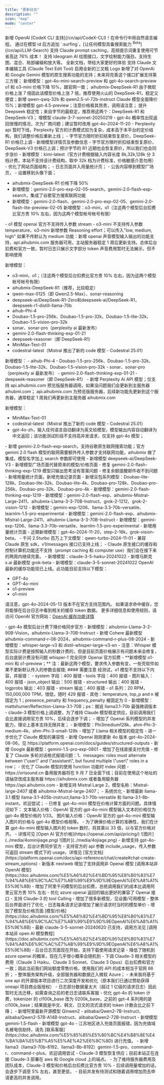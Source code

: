 ```yaml
---
title: "更新日志"
description: ""
icon: "map"
mode: "center"
---
```


<Update label="4 月 17 日">
新增 OpenAI [CodeX CLI 支持](/cn/api/CodeX-CLI)！在命令行中用自然语言编程。
</Update>

<Update label="4 月 12 日">
通过在模型 id 后方追加 `:surfing`，[让任何模型具备搜索能力 <sup>Beta</sup>](/cn/api/LLM-Search)
</Update>

<Update label="4 月 9 日">
支持 Claude prompt caching，高频提示词重复使用可节省高达 76% 成本！
</Update>

<Update label="4 月 7 日">
支持 Ideogram AI 绘图接口，文字绘制能力强劲，支持生图、混合、局部编辑和放大等。
</Update>

<Update label="4 月 5 日">
全新文档，带给大家更好的体验
</Update>

<Update label="3 月 30 日">
支持 Claude 文本编辑工具 (Claude Text Edit Tool)
</Update>

<Update label="3 月 24 日">
启用全新的三叉戟 Logo
</Update>

<Update label="3 月 16 日">
新增了对 OpenAi 和 Google Gemini 模型的原生搜索功能的支持；未来将完善这个接口扩展支持第三方搜；
</Update>

<Update label="3 月 15 日">
新增模型：gpt-4o-mini-search-preview 和 gpt-4o-search-preview
</Update>

<Update label="3 月 07 日">
o1 和 o3-mini 价格下降 10%，跟官网一致；
</Update>

<Update label="3 月 06 日">
aihubmix-DeepSeek-R1 由于微软价格上涨 7 倍因此该模型价格上涨 7 倍，推荐使用火山的 DeepSeek-R1，稳定又便宜；新增 qwen-qwq-32b 和 qwen2.5-vl-72b-instruct
</Update>

<Update label="2 月 28 日">
Claude 模型全面降价 15%；新增模型 gpt-4.5-preview；注意价格极其昂贵，调用请注意；
</Update>

<Update label="2 月 26 日">
提升 Deepseek 稳定性；来自字节的最稳定，推荐用这两个：DeepSeek-R1 和 DeepSeek-V3；
</Update>

<Update label="2 月 25 日">
增模型 claude-3-7-sonnet-20250219
</Update>

<Update label="2 月 24 日">
- gpt-4o 概率性出现返回很慢的情况，次为厂商问题；建议暂时改用 gpt-4o-2024-11-20
- Perplexity api 暂时下线，Perplexity 官方的计费模式较为复杂，成本高于本平台的定价结构，我们调整价格后重新上线；
- 字节官方限时折扣结束恢复原价，DeepSeek-R1 价格已上调
- 新增模型详情页及参数信息
</Update>

<Update label="2 月 23 日">
- 字节官方限时折扣结束恢复原价，DeepSeek-V3 价格已上调；预计字节的 R1 近期也会恢复原价，所以我们也会同步涨价
</Update>

<Update label="2 月 18 日">
- 新增模型：kimi-latest（官方计费根据输入内容长度 8k,32k,128k 分 3 档计费，本站不支持该计费结构，取中 32k 档为计费标准，价格敏感介意勿用）
- 优化了网站页面结构；
- 日志页面并入用量统计页；
- 公告内容移到模型广场页，
- 设置移到头像下面；

- aihubmix-DeepSeek-R1 价格下降 50% 
- 新增模型：gemini-2.0-pro-exp-02-05-search，gemini-2.0-flash-exp-search，集成了谷歌官方搜索联网功能 
- 新增模型：gemini-2.0-flash、gemini-2.0-pro-exp-02-05、gemini-2.0-flash-lite-preview-02-05 新增模型：o3-mini，o1（注这两个模型后台扣费比官方贵 10% 左右，因为这两个模型帐号帐号有限） 
</Update>

<Update label="2 月 4 日">
- o1 模型 openai 官方不支持传入参数 stream
- o3-mini 不支持传入参数 temperature，o3-mini 新增参数 Reasoning effort；可以传入"low, medium, high" 如果不传默认为 medium
</Update>

<Update label="2 月 1 日">
功能：新增 openai 声音模型输入输出的功能支持，api.aihubmix.com 服务器可用，主站服务器稳定 1 周后更新支持。总体后台扣费和官方一致，暂时日志只展示文字部分 token 声音费用暂时无法展示，但不影响使用

新增模型：
- o3-mini，o1；（注这两个模型后台扣费比官方贵 10% 左右，因为这两个模型帐号帐号有限）
- aihubmix-DeepSeek-R1（推荐，比较稳定）
- qwen-max-0125（即 Qwen2.5-Max）、sonar-reasoning
- deepseek-ai/DeepSeek-R1-Zero和deepseek-ai/DeepSeek-R1，deepseek-r1-distill-llama-70b
- aihub-Phi-4
- Doubao-1.5-pro-256k、Doubao-1.5-pro-32k、Doubao-1.5-lite-32k、Doubao-1.5-vision-pro-32k
- sonar、sonar-pro（perplexity ai 最新发布）
- gemini-2.0-flash-thinking-exp-01-21
- deepseek-reasoner（即 DeepSeek-R1）
- MiniMax-Text-01 
- codestral-latest（Mistral 推出了新的 code 模型 - Codestral 25.01）
</Update>

<Update label="1 月 23 日">
新增模型：
- aihub-Phi-4
- Doubao-1.5-pro-256k、Doubao-1.5-pro-32k、Doubao-1.5-lite-32k、Doubao-1.5-vision-pro-32k
- sonar、sonar-pro（perplexity ai 最新发布）
- gemini-2.0-flash-thinking-exp-01-21
- deepseek-reasoner（即 DeepSeek-R1）
</Update>

<Update label="1 月 19 日">
- 新增 Perplexity Ai API 模型；仅支持 api.aihubmix.com 预览版服务器调用，如果没问题我们会更新到主服务器 aihubmi.com；
api.aihubmix.com 为预览版服务器，后续新功能先更新到这个服务器，通常稳定 1 周我们再更新到主服务器 aihubmix.com

新增模型：
- MiniMax-Text-01 
- codestral-latest（Mistral 推出了新的 code 模型 - Codestral 25.01）
- gpt-4o-zh，输入任何语言自动翻译为英文给模型，模型输出内容自动翻译为中文返回；该功能测试阶段不支持高并发请求，仅支持 gpt-4o 模型；
</Update>

<Update label="1 月 6 日">
- 新增 gemini-2.0-flash-exp-search，支持谷歌原生联网搜索功能；官方 gemini 2.0 flash 模型的联网需要额外传入参数才支持联网功能，aihubmix 做了集成，模型名字加上 search 参数即可使用
- 新增模型 deepseek-ai/DeepSeek-V3
</Update>

<Update label="1 月 1 日">
- 新增模型广场页面代替原来的模型/价格页面
</Update>

<Update label="12 月 30 日">
- 修复 gemini-2.0-flash-thinking-exp-1219 模型只输出思考没有答案问题
- 修复余额提醒邮件收不到问题
</Update>

<Update label="12 月 22 日">
- 新增用量统计页面，新增充值记录页面
- 新增豆包系列模型：Doubao-lite-128k、Doubao-lite-32k、Doubao-lite-4k、Doubao-pro-128k、Doubao-pro-256k、Doubao-pro-32k、Doubao-pro-4k
- 新增模型：gemini-2.0-flash-thinking-exp-1219
- 新增模型：gemini-2.0-flash-exp、aihubmix-Mistral-Large-2411、aihubmix-Llama-3-3-70B-Instruct、grok-2-1212、grok-2-vision-1212
- 新增模型：gemini-exp-1206、llama-3.3-70b-versatile、learnlm-1.5-pro-experimental
</Update>

<Update label="12 月 14 日">
- 新增模型：gemini-2.0-flash-exp、aihubmix-Mistral-Large-2411、aihubmix-Llama-3-3-70B-Instruct
</Update>

<Update label="12 月 8 日">
- 新增模型：gemini-exp-1206、llama-3.3-70b-versatile、learnlm-1.5-pro-experimental
- 新增用量统计页面
</Update>

<Update label="11 月 21 日">
- 近期新增模型：gpt-4o-2024-11-20，step-2-16k，grok-vision-beta，
- 千问 2.5turbo 百万上下文模型：qwen-turbo-2024-11-01
</Update>

<Update label="11 月 07 日">
- 兼容 Claude 原生 sdk，v1/messages 接口已支持上线；
- Claude 原生接口的缓存和控制计算机功能还不支持（prompt caching 和 computer use）我们会在接下来的两周内继续完善。
</Update>

<Update label="11 月 05 日">
- 新增模型：claude-3-5-haiku-20241022	
- 新增马斯克 x.ai 最新模型 grok-beta
</Update>

<Update label="10 月 23 日">
- 新增模型：claude-3-5-sonnet-20241022
</Update>

<Update label="10 月 10 日">
OpenAI 最新的缓存功能现已上线。此功能目前支持以下模型：

- GPT-4o
- GPT-4o-mini
- o1-preview
- o1-mini

请注意，gpt-4o-2024-05-13 版本不在官方支持范围内。
如果请求命中缓存，您将能够在后台日志中看到相关的缓存 token 数据。
更多详细信息和使用规则，请访问 OpenAI 官方网站：[OpenAI 缓存功能详情](https://openai.com/index/api-prompt-caching/)
</Update>

<Update label="10 月 03 日">
- gpt-4o 模型后台计费下降价格同步官方
- 新增模型：aihubmix-Llama-3-2-90B-Vision，aihubmix-Llama-3-70B-Instruct
- 新增 Cohere 最新模型 aihubmix-command-r-08-2024，aihubmix-command-r-plus-08-2024	
</Update>

<Update label="9 月 19 日">
- 新增模型：whisper-large-v3 和 distil-whisper-large-v3-en
- 注意：Whisper 模型实际计费是按照输入的秒数计费的，但是目前页面价格展示有问题未来会修复，后台底层计费没有问题 whisper-1 完全同步 Openai 官方扣费
</Update>

<Update label="9 月 13 日">
- **新增模型 o1-mini 和 o1-preview；**  
注：最新这两个模型，要求传入参数有变，一些壳软件如果不更新默认传入的参数会报错;  
#### 需要注意 
经测试，o1 模型不支持以下内容，并报错：
- system 字段：400 报错
- tools 字段：400 报错
- 图片输入：400 报错
- json_object 输出：500 报错
- structured 输出：400 报错
- logprobs 输出：403 报错
- stream 输出：400 报错
- o1 系列：20 RPM，150,000,000 TPM，很低，随时 429 报错
- 其他：temperature, top_p and n 被固定为 1；presence_penalty 和 frequency_penalty 被固定为 0
</Update>

<Update label="9 月 10 日">
- 新增模型：mattshumer/Reflection-Llama-3.1-70B；ps：据说 llama3.1-70b 最强微调版本
- claude-3 模型价格上调调整，为了维持 Claude 模型稳定供应，目前调用我们会比直接调用官方贵 10%，后续会逐步下调；
- 增加了 Openai 系列模型的并发能力，理论上基本支持无限并发；
</Update>

<Update label="8 月 11 日">
- 新增模型：Phi3medium128k、ahm-Phi-3-medium-4k、ahm-Phi-3-small-128k
- 增加了 Llama 相关模型的稳定性
- 进一步优化了 Claude 模型的兼容性
</Update>

<Update label="8 月 7 日">
- 新增 Openai 刚刚更新 4o 版本 gpt-4o-2024-08-06，见 https://platform.openai.com/docs/guides/structured-outputs
- 新增 Google 最新模型：gemini-1.5-pro-exp-0801
</Update>

<Update label="8 月 4 日">
- 增加了在线直接支付充值
- 修复了 Claude 多轮对话格式报错问题：1、messages: roles must alternate between \"user\" and \"assistant\", but found multiple \"user\" roles in a row；
- 优化了 Claude 模型的使用 function 功能时 index 问题
- https://orisound.cn 备用服务器将在 9 月 7 日全面下线；目前在使用这个地址的请抽空改成主服务器 https://aihubmix.com 或者备用服务器 https://api.aihubmix.com
</Update>

<Update label="7 月 27 日">
- 新增支持 Mistral Large 2，模型名称：Mistral-large-2407 或者 aihubmix-Mistral-large-2407；
- 系统优化
</Update>

<Update label="7 月 24 日">
- 新增最新 llama-3.1 模型 llama-3.1-405b-instruct,llama-3.1-70b-versatile 和 llama-3.1-8b-instant，欢迎尝试；
</Update>

<Update label="7 月 20 日">
- 已修复 gpt-4o-mini 模型在价格计算方面的问题。具体情况如下：  
文本输入价格：OpenAI 官方的 gpt-4o-mini 模型输入文本的价格仅为 gpt-4o 模型价格的 1/33。  
图片输入价格：OpenAI 官方的 gpt-4o-mini 模型输入图片的价格与 gpt-4o 模型价格相等。  
- 为了确保价格计算的准确性，我们在计算 gpt-4o-mini 模型输入图片的 token 数时，将其乘以 33 倍，以与官方价格对齐。  
- 详情可见 [Open AI 官方价格](https://openai.com/api/pricing/)
![图片](../media/4ominijiage.png)  
![图片](../media/4ojiage.png)  
</Update>

<Update label="7 月 19 日">
- 新增支持 gpt-4o-mini 模型，后台计费同步官方
</Update>

<Update label="7 月 15 日 公告">
- 支持官方的 api 参数 include_usage，传入参数可返回 stream 模式下的 usage，详情见 [官方文档](https://platform.openai.com/docs/api-reference/chat/create#chat-create-stream_options)
</Update>

<Update label="7 月 14 日 公告">
- 新版本 nextweb 增加了支持调用非 Openai 模型 [调用本站非 OpenAI 模型](https://doc.aihubmix.com/%E5%A6%82%E4%BD%95%E8%B0%83%E7%94%A8%E6%9C%AC%E7%AB%99%E9%9D%9EOpenAI%E6%A8%A1%E5%9E%8B)
- 增加了阿里千问模型的后台扣费，总统调用我们的成本比调用阿里云官方贵 10% 左右
- 优化 azure openai 返回的输出更好的兼容了 Openai 接口
- 支持 Claude-3 的 tool Calling
- 增加了很多新模型，见设置/可用模型
</Update>

<Update label="7 月 3 日 公告">
- 整体后台界面进行了优化
- 日志每条请求记录增加了展示请求时当时的模型单价
- 增加了模型及价格页面 [模型/价格](https://doc.aihubmix.com/%E5%A6%82%E4%BD%95%E8%B0%83%E7%94%A8%E6%9C%AC%E7%AB%99%E9%9D%9EOpenAI%E6%A8%A1%E5%9E%8B)
</Update>

<Update label="6 月 20 日 公告">
- 最新 claude-3-5-sonnet-20240620 已支持，调用方法见 [调用本站非 open AI 模型教程](https://doc.aihubmix.com/%E5%A6%82%E4%BD%95%E8%B0%83%E7%94%A8%E6%9C%AC%E7%AB%99%E9%9D%9EOpenAI%E6%A8%A1%E5%9E%8B)
</Update>

<Update label="6 月 18 日 公告">
- 后台日志页面现在开始，支持下载使用请求记录
</Update>

<Update label="6 月 16 日 公告">
- 降低了随机到 azure openai 的概率，现在几乎很小概率会随机到
</Update>

<Update label="6 月 13 日 公告">
- 下调 Claude-3 相关模型的费用（Claude 3 Haiku、Claude 3 Sonnet、Claude 3 Opus）后台扣费和官方一致；因此当前我们网站额度零售价格，使用我们的 API 的成本相当于官网 86 折；
</Update>

<Update label="6 月 10 日 公告">
- 整体服务架构升级，全部服务器和数据迁入微软 Azure；
- 未来我将基于 one api 的开源版本项目进行二次深度开发和优化（原本我们已通过赞助获得 oneapi 项目商业版授权）
- 日志部分数据量太大（超过 1 亿级的请求日志）因此暂时无法迁移，如需查询之前的老日志请联系客服
- 优化 gpt-4o 的 token 计费，tokenizer 的 cI100k_base 改为 0200k_base，之前的 gpt-4 系列用的是 cI100k_base；结果就是中文、韩文、日文的流式请求的 token 计数会比之前下降；
</Update>

<Update label="6 月 8 日 公告">
- 新增阿里最新开源模型 Qinwen2
- alibaba/Qwen2-7B-Instruct、alibaba/Qwen2-57B-A14B-Instruct、alibaba/Qwen2-72B-Instruct
</Update>

<Update label="5 月 20 日 公告">
- 新增模型 gemini-1.5-flash
- 新增模型 gpt-4o
- 江苏地区进入充值页面报错，因为充值域名被电信劫持，请先 [联系客服](https://doc.aihubmix.com/%E5%85%85%E5%80%BC%E4%B8%8E%E4%BA%BA%E5%B7%A5%E5%AE%A2%E6%9C%8D) 进行充值。
- 新增 llama3（llama3-70b-8192、llama3-8b-8192）gemini-1.5-pro、command-r、command-r-plus、欢迎调用尝试
- Claude-3 模型恢复供应；目前本站正在连接 Claude-3 部署在 aws 和 Google cloud 上的端点。
- 为了维持服务器费用及团队成本，Claude-3 模型和价格后台扣费比官方贵 10%
- 后续调用量增加的话，会逐步下调至 5% 左右，甚至更低，
- 目前并发有待测试和随着调用增加而去申请更高的并发调用。
</Update>
